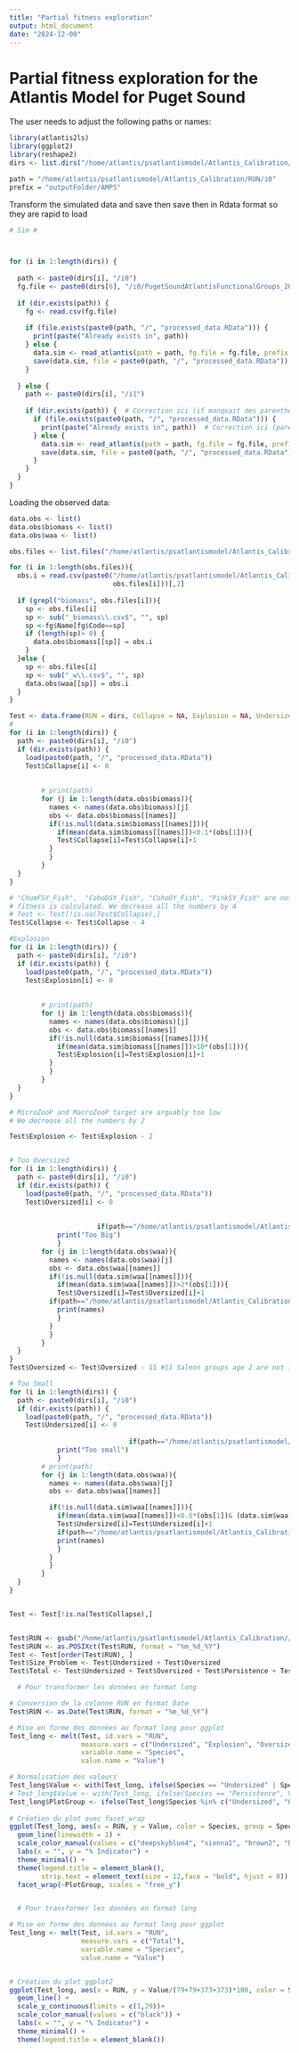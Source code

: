 ```yaml
---
title: "Partial fitness exploration"
output: html_document
date: "2024-12-09"
---
```

# Partial fitness exploration for the Atlantis Model for Puget Sound

The user needs to adjust the following paths or names:
```r
library(atlantis2ls)
library(ggplot2)
library(reshape2)
dirs <- list.dirs("/home/atlantis/psatlantismodel/Atlantis_Calibration/", recursive = F)

path = "/home/atlantis/psatlantismodel/Atlantis_Calibration/RUN/i0"
prefix = "outputFolder/AMPS"


```

Transform the simulated data and save then save then in Rdata format so they are rapid to load
```r
# Sim # 



for (i in 1:length(dirs)) {
  
  path <- paste0(dirs[i], "/i0")
  fg.file <- paste0(dirs[6], "/i0/PugetSoundAtlantisFunctionalGroups_2024_V1.csv")
  
  if (dir.exists(path)) {
    fg <- read.csv(fg.file)
    
    if (file.exists(paste0(path, "/", "processed_data.RData"))) {
      print(paste("Already exists in", path))
    } else {
      data.sim <- read_atlantis(path = path, fg.file = fg.file, prefix = prefix)
      save(data.sim, file = paste0(path, "/", "processed_data.RData"))
    }
    
  } else { 
    path <- paste0(dirs[i], "/i1")
    
    if (dir.exists(path)) {  # Correction ici (if manquait des parenthèses)
      if (file.exists(paste0(path, "/", "processed_data.RData"))) {
        print(paste("Already exists in", path))  # Correction ici (parenthèse manquante)
      } else {
        data.sim <- read_atlantis(path = path, fg.file = fg.file, prefix = prefix)
        save(data.sim, file = paste0(path, "/", "processed_data.RData"))
      }
    }
  }
}


```
Loading the observed data:
```r

data.obs <- list()
data.obs$biomass <- list()
data.obs$waa <- list()

obs.files <- list.files("/home/atlantis/psatlantismodel/Atlantis_Calibration/data")

for (i in 1:length(obs.files)){
  obs.i = read.csv(paste0("/home/atlantis/psatlantismodel/Atlantis_Calibration/data/", 
                          obs.files[i]))[,2]
  
  if (grepl("biomass", obs.files[i])){
    sp <- obs.files[i]
    sp <- sub("_biomass\\.csv$", "", sp)
    sp <-fg$Name[fg$Code==sp]
    if (length(sp)> 0) {
      data.obs$biomass[[sp]] = obs.i
    }
  }else {
    sp <- obs.files[i]
    sp <- sub("_w\\.csv$", "", sp)
    data.obs$waa[[sp]] = obs.i
  }
}


```



```r
Test <- data.frame(RUN = dirs, Collapse = NA, Explosion = NA, Undersized = NA, Oversized = NA)
# 
for (i in 1:length(dirs)) {
  path <- paste0(dirs[i], "/i0")
  if (dir.exists(path)) {
    load(paste0(path, "/", "processed_data.RData"))
    Test$Collapse[i] <- 0
        
        
        # print(path)
        for (j in 1:length(data.obs$biomass)){
          names <- names(data.obs$biomass)[j]
          obs <- data.obs$biomass[[names]]
          if(!is.null(data.sim$biomass[[names]])){
            if(mean(data.sim$biomass[[names]])<0.1*(obs[1])){
            Test$Collapse[i]=Test$Collapse[i]+1
          }
          }
        }
  } 
}

# "ChumFSY_Fish",  "CohoDSY_Fish", "CohoOY_Fish", "PinkSY_Fish" are not Test, but there are not in the model when the 
# fitness is calculated. We decrease all the numbers by 4 
# Test <- Test[!is.na(Test$Collapse),]
Test$Collapse <- Test$Collapse - 4

#Explosion
for (i in 1:length(dirs)) {
  path <- paste0(dirs[i], "/i0")
  if (dir.exists(path)) {
    load(paste0(path, "/", "processed_data.RData"))
    Test$Explosion[i] <- 0
        
        
        # print(path)
        for (j in 1:length(data.obs$biomass)){
          names <- names(data.obs$biomass)[j]
          obs <- data.obs$biomass[[names]]
          if(!is.null(data.sim$biomass[[names]])){
            if(mean(data.sim$biomass[[names]])>10*(obs[1])){
            Test$Explosion[i]=Test$Explosion[i]+1
          }
          }
        }
  } 
}

# MicroZooP and MacroZooP target are arguably too low
# We decrease all the numbers by 2 

Test$Explosion <- Test$Explosion - 2


# Too Oversized
for (i in 1:length(dirs)) {
  path <- paste0(dirs[i], "/i0")
  if (dir.exists(path)) {
    load(paste0(path, "/", "processed_data.RData"))
    Test$Oversized[i] <- 0
        
        
                      if(path=="/home/atlantis/psatlantismodel/Atlantis_Calibration//RUN_01_22_2025/i0"){
            print("Too Big")
            }
        for (j in 1:length(data.obs$waa)){
          names <- names(data.obs$waa)[j]
          obs <- data.obs$waa[[names]]
          if(!is.null(data.sim$waa[[names]])){
            if(mean(data.sim$waa[[names]])>2*(obs[1])){
            Test$Oversized[i]=Test$Oversized[i]+1
          if(path=="/home/atlantis/psatlantismodel/Atlantis_Calibration//RUN_01_22_2025/i0"){
            print(names)
            }
          }
          }
        }
  } 
}
Test$Oversized <- Test$Oversized - 11 #11 Salmon groups age 2 are not in the model (migration). Their size is an artefact. 

# Too Small
for (i in 1:length(dirs)) {
  path <- paste0(dirs[i], "/i0")
  if (dir.exists(path)) {
    load(paste0(path, "/", "processed_data.RData"))
    Test$Undersized[i] <- 0
        
                              if(path=="/home/atlantis/psatlantismodel/Atlantis_Calibration//RUN_01_22_2025/i0"){
            print("Too small")
            }
        # print(path)
        for (j in 1:length(data.obs$waa)){
          names <- names(data.obs$waa)[j]
          obs <- data.obs$waa[[names]]

          if(!is.null(data.sim$waa[[names]])){
            if(mean(data.sim$waa[[names]])<0.5*(obs[1])& (data.sim$waa[[names]][1]>0.0000000000228)){ #Exlude Salmon problem
            Test$Undersized[i]=Test$Undersized[i]+1
            if(path=="/home/atlantis/psatlantismodel/Atlantis_Calibration//RUN_01_22_2025/i0"){
            print(names)
            }
          }
          }
        }
  } 
}


Test <- Test[!is.na(Test$Collapse),]


Test$RUN <- gsub("/home/atlantis/psatlantismodel/Atlantis_Calibration//RUN_", "", Test$RUN)
Test$RUN <- as.POSIXct(Test$RUN, format = "%m_%d_%Y")
Test <- Test[order(Test$RUN), ] 
Test$Size_Problem <- Test$Undersized + Test$Oversized
Test$Total <- Test$Undersized + Test$Oversized + Test$Persistence + Test$Explosion

```


```r
  # Pour transformer les données en format long

# Conversion de la colonne RUN en format Date
Test$RUN <- as.Date(Test$RUN, format = "%m_%d_%Y")

# Mise en forme des données au format long pour ggplot
Test_long <- melt(Test, id.vars = "RUN", 
                  measure.vars = c("Undersized", "Explosion", "Oversized", "Collapse"),
                  variable.name = "Species",
                  value.name = "Value")

# Normalisation des valeurs
Test_long$Value <- with(Test_long, ifelse(Species == "Undersized" | Species == "Oversized", Value / 3.73, Value / 0.74))
# Test_long$Value <- with(Test_long, ifelse(Species == "Persistence", Value, 100-Value))
Test_long$PlotGroup <- ifelse(Test_long$Species %in% c("Undersized", "Oversized"), "A.  Size indicators", "B. Biomass indicators")
 
# Création du plot avec facet_wrap
ggplot(Test_long, aes(x = RUN, y = Value, color = Species, group = Species)) +
  geom_line(linewidth = 1) +
  scale_color_manual(values = c("deepskyblue4", "sienna1", "brown2", "blueviolet")) +
  labs(x = "", y = "% Indicator") +
  theme_minimal() +
  theme(legend.title = element_blank(),
        strip.text = element_text(size = 12,face = "bold", hjust = 0)) +
  facet_wrap(~PlotGroup, scales = "free_y")



```


```r
  # Pour transformer les données en format long

# Mise en forme des données au format long pour ggplot
Test_long <- melt(Test, id.vars = "RUN", 
                  measure.vars = c("Total"),
                  variable.name = "Species",
                  value.name = "Value")


# Création du plot ggplot2
ggplot(Test_long, aes(x = RUN, y = Value/(79+79+373+373)*100, color = Species, group = Species)) +
  geom_line() +
  scale_y_continuous(limits = c(1,29))+
  scale_color_manual(values = c("black")) +
  labs(x = "", y = "% Indicator") +
  theme_minimal() +
  theme(legend.title = element_blank())



```
